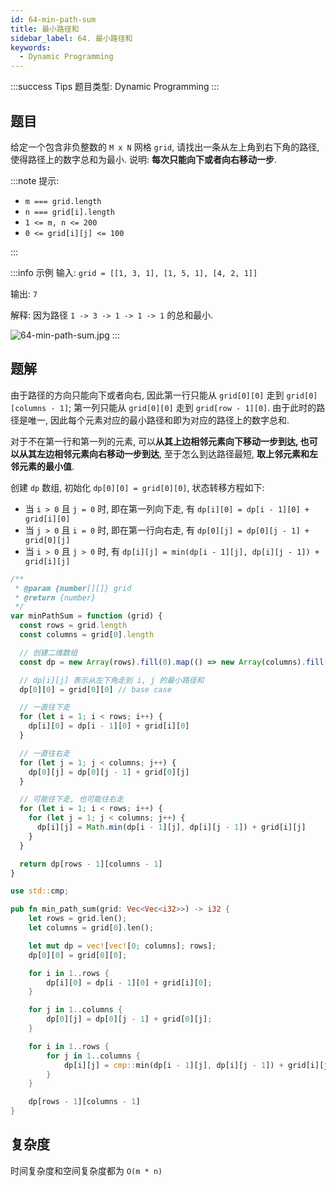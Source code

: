 ```yaml
---
id: 64-min-path-sum
title: 最小路径和
sidebar_label: 64. 最小路径和
keywords:
  - Dynamic Programming
---
```


:::success Tips
题目类型: Dynamic Programming
:::

## 题目

给定一个包含非负整数的 `M x N` 网格 `grid`, 请找出一条从左上角到右下角的路径, 使得路径上的数字总和为最小. 说明: **每次只能向下或者向右移动一步**.

:::note 提示:

- `m === grid.length`
- `n === grid[i].length`
- `1 <= m, n <= 200`
- `0 <= grid[i][j] <= 100`

:::

:::info 示例
输入: `grid = [[1, 3, 1], [1, 5, 1], [4, 2, 1]]`

输出: `7`

解释: 因为路径 `1 -> 3 -> 1 -> 1 -> 1` 的总和最小.

![64-min-path-sum.jpg](../../static/img/64-min-path-sum.jpg)
:::

## 题解

由于路径的方向只能向下或者向右, 因此第一行只能从 `grid[0][0]` 走到 `grid[0][columns - 1]`; 第一列只能从 `grid[0][0]` 走到 `grid[row - 1][0]`. 由于此时的路径是唯一, 因此每个元素对应的最小路径和即为对应的路径上的数字总和.

对于不在第一行和第一列的元素, 可以**从其上边相邻元素向下移动一步到达, 也可以从其左边相邻元素向右移动一步到达**, 至于怎么到达路径最短, **取上邻元素和左邻元素的最小值**.

创建 `dp` 数组, 初始化 `dp[0][0] = grid[0][0]`, 状态转移方程如下:

- 当 `i > 0` 且 `j = 0` 时, 即在第一列向下走, 有 `dp[i][0] = dp[i - 1][0] + grid[i][0]`
- 当 `j > 0` 且 `i = 0` 时, 即在第一行向右走, 有 `dp[0][j] = dp[0][j - 1] + grid[0][j]`
- 当 `i > 0` 且 `j > 0` 时, 有 `dp[i][j] = min(dp[i - 1][j], dp[i][j - 1]) + grid[i][j]`


<Tabs>
  <TabItem value="JavaScript" label="JavaScript" default>

```ts
/**
 * @param {number[][]} grid
 * @return {number}
 */
var minPathSum = function (grid) {
  const rows = grid.length
  const columns = grid[0].length

  // 创建二维数组
  const dp = new Array(rows).fill(0).map(() => new Array(columns).fill(0))

  // dp[i][j] 表示从左下角走到 i, j 的最小路径和
  dp[0][0] = grid[0][0] // base case

  // 一直往下走
  for (let i = 1; i < rows; i++) {
    dp[i][0] = dp[i - 1][0] + grid[i][0]
  }

  // 一直往右走
  for (let j = 1; j < columns; j++) {
    dp[0][j] = dp[0][j - 1] + grid[0][j]
  }

  // 可能往下走, 也可能往右走
  for (let i = 1; i < rows; i++) {
    for (let j = 1; j < columns; j++) {
      dp[i][j] = Math.min(dp[i - 1][j], dp[i][j - 1]) + grid[i][j]
    }
  }

  return dp[rows - 1][columns - 1]
}
```

</TabItem>
<TabItem value="Rust" label="Rust">

```rust
use std::cmp;

pub fn min_path_sum(grid: Vec<Vec<i32>>) -> i32 {
    let rows = grid.len();
    let columns = grid[0].len();

    let mut dp = vec![vec![0; columns]; rows];
    dp[0][0] = grid[0][0];

    for i in 1..rows {
        dp[i][0] = dp[i - 1][0] + grid[i][0];
    }

    for j in 1..columns {
        dp[0][j] = dp[0][j - 1] + grid[0][j];
    }

    for i in 1..rows {
        for j in 1..columns {
            dp[i][j] = cmp::min(dp[i - 1][j], dp[i][j - 1]) + grid[i][j];
        }
    }

    dp[rows - 1][columns - 1]
}
```

</TabItem>
</Tabs>

## 复杂度

时间复杂度和空间复杂度都为 `O(m * n)`
